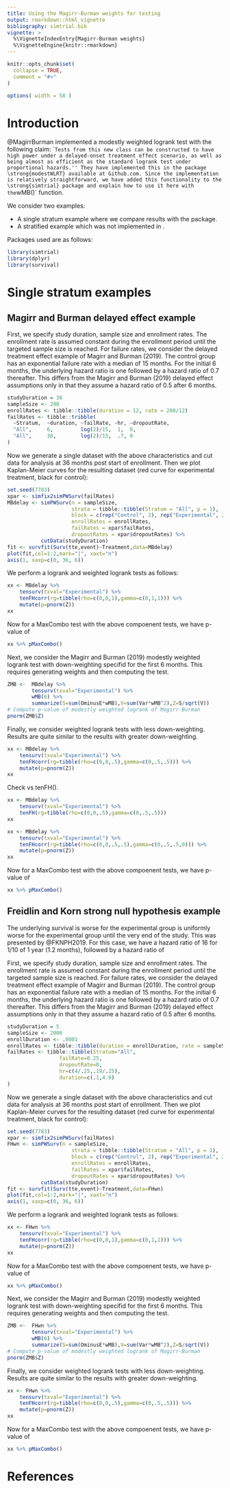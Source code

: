 ```yaml
---
title: Using the Magirr-Burman weights for testing
output: rmarkdown::html_vignette
bibliography: simtrial.bib
vignette: >
  %\VignetteIndexEntry{Magirr-Burman weights}
  %\VignetteEngine{knitr::rmarkdown} 
---
```


```r
knitr::opts_chunk$set(
  collapse = TRUE,
  comment = "#>"
)

options( width = 58 )

```

# Introduction

@MagirrBurman implemented a modestly weighted logrank test with the following claim: ``Tests from this new class can be constructed to have high power under a delayed-onset treatment effect scenario, as well as being almost as efficient as the standard logrank test under proportional hazards.''
They have implemented this in the package \strong{modestWLRT} available at Github.com.
Since the implementation is relatively straightforward, we have added this functionality to the \strong{simtrial} package and explain how to use it here with the `wMB()` function.

We consider two examples:


- A single stratum example where we compare results with the \strong{modestWLRT} package.
- A stratified example which was not implemented in \strong{modestWLRT}.


Packages used are as follows:

```r
library(simtrial)
library(dplyr)
library(survival)
```



# Single stratum examples

## Magirr and Burman delayed effect example

First, we specify study duration, sample size and enrollment rates. The enrollment rate is assumed constant during the enrollment period until the targeted sample size is reached.
For failure rates, we consider the delayed treatment effect example of Magirr and Burman (2019).
The control group has an exponential failure rate with a median of 15 months. 
For the initial 6 months, the underlying hazard ratio is one followed by a hazard ratio of 0.7 thereafter.
This differs from the Magirr and Burman (2019) delayed effect assumptions only in that they assume a hazard ratio of 0.5 after 6 months.


```r
studyDuration = 36
sampleSize <- 200
enrollRates <- tibble::tibble(duration = 12, rate = 200/12)
failRates <- tibble::tribble(
  ~Stratum,  ~duration, ~failRate, ~hr, ~dropoutRate,
  "All",     6,         log(2)/15,  1,  0,
  "All",     36,        log(2)/15,  .7, 0
)
```

Now we generate a single dataset with the above characteristics and cut data for analysis at 36 months post start of enrollment.
Then we plot Kaplan-Meier curves for the resulting dataset (red curve for experimental treatment, black for control):

```r
set.seed(7783)
xpar <- simfix2simPWSurv(failRates)
MBdelay <- simPWSurv(n = sampleSize, 
                     strata = tibble::tibble(Stratum = "All", p = 1),
                     block = c(rep("Control", 2), rep("Experimental", 2)),
                     enrollRates = enrollRates,
                     failRates = xpar$failRates, 
                     dropoutRates = xpar$dropoutRates) %>% 
           cutData(studyDuration)
fit <- survfit(Surv(tte,event)~Treatment,data=MBdelay)
plot(fit,col=1:2,mark="|", xaxt="n")
axis(1, xaxp=c(0, 36, 6))
```

We perform a logrank and weighted logrank tests as follows:

```r
xx <- MBdelay %>% 
    tensurv(txval="Experimental") %>%
    tenFHcorr(rg=tibble(rho=c(0,0,1),gamma=c(0,1,1))) %>%
    mutate(p=pnorm(Z))
xx
```

Now for a MaxCombo test with the above compoenent tests, we have  p-value of

```r
xx %>% pMaxCombo()
```

Next, we consider the Magirr and Burman (2019) modestly weighted logrank test with down-weighting specifid for the first 6 months.
This requires generating weights and then computing the test.

```r
ZMB <-  MBdelay %>% 
        tensurv(txval="Experimental") %>% 
        wMB(6) %>% 
        summarize(S=sum(OminusE*wMB),V=sum(Var*wMB^2),Z=S/sqrt(V))
# Compute p-value of modestly weighted logrank of Magirr-Burman
pnorm(ZMB$Z)
```

Finally, we consider weighted logrank tests with less down-weighting.
Results are quite similar to the results with greater down-weighting.

```r
xx <- MBdelay %>% 
    tensurv(txval="Experimental") %>%
    tenFHcorr(rg=tibble(rho=c(0,0,.5),gamma=c(0,.5,.5))) %>%
    mutate(p=pnorm(Z))
xx
```

Check vs tenFH().

```r
xx <- MBdelay %>% 
    tensurv(txval="Experimental") %>%
    tenFH(rg=tibble(rho=c(0,0,.5),gamma=c(0,.5,.5))) 
xx
```

```r
xx <- MBdelay %>% 
    tensurv(txval="Experimental") %>%
    tenFHcorr(rg=tibble(rho=c(0,0,.5,.5),gamma=c(0,.5,.5,0))) %>%
    mutate(p=pnorm(Z))
xx
```


Now for a MaxCombo test with the above compoenent tests, we have  p-value of

```r
xx %>% pMaxCombo()
```

## Freidlin and Korn strong null hypothesis example

The underlying survival is worse for the experimental group is uniformly worse for the experimental group until the very end of the study.
This was presented by @FKNPH2019. For this case, we have a hazard ratio of 16 for 1/10 of 1 year (1.2 months), followed by a hazard ratio of 

First, we specify study duration, sample size and enrollment rates. The enrollment rate is assumed constant during the enrollment period until the targeted sample size is reached.
For failure rates, we consider the delayed treatment effect example of Magirr and Burman (2019).
The control group has an exponential failure rate with a median of 15 months. 
For the initial 6 months, the underlying hazard ratio is one followed by a hazard ratio of 0.7 thereafter.
This differs from the Magirr and Burman (2019) delayed effect assumptions only in that they assume a hazard ratio of 0.5 after 6 months.

```r
studyDuration = 5
sampleSize <- 2000
enrollDuration <- .0001
enrollRates <- tibble::tibble(duration = enrollDuration, rate = sampleSize/enrollDuration)
failRates <- tibble::tibble(Stratum="All",
                 failRate=0.25,
                 dropoutRate=0,
                 hr=c(4/.25,.19/.25),
                 duration=c(.1,4.9)
)
```

Now we generate a single dataset with the above characteristics and cut data for analysis at 36 months post start of enrollment.
Then we plot Kaplan-Meier curves for the resulting dataset (red curve for experimental treatment, black for control):

```r
set.seed(7783)
xpar <- simfix2simPWSurv(failRates)
FHwn <- simPWSurv(n = sampleSize, 
                     strata = tibble::tibble(Stratum = "All", p = 1),
                     block = c(rep("Control", 2), rep("Experimental", 2)),
                     enrollRates = enrollRates,
                     failRates = xpar$failRates, 
                     dropoutRates = xpar$dropoutRates) %>% 
           cutData(studyDuration)
fit <- survfit(Surv(tte,event)~Treatment,data=FHwn)
plot(fit,col=1:2,mark="|", xaxt="n")
axis(1, xaxp=c(0, 36, 6))
```

We perform a logrank and weighted logrank tests as follows:

```r
xx <- FHwn %>% 
    tensurv(txval="Experimental") %>%
    tenFHcorr(rg=tibble(rho=c(0,0,1),gamma=c(0,1,1))) %>%
    mutate(p=pnorm(Z))
xx
```

Now for a MaxCombo test with the above compoenent tests, we have  p-value of

```r
xx %>% pMaxCombo()
```

Next, we consider the Magirr and Burman (2019) modestly weighted logrank test with down-weighting specifid for the first 6 months.
This requires generating weights and then computing the test.

```r
ZMB <-  FHwn %>% 
        tensurv(txval="Experimental") %>% 
        wMB(6) %>% 
        summarize(S=sum(OminusE*wMB),V=sum(Var*wMB^2),Z=S/sqrt(V))
# Compute p-value of modestly weighted logrank of Magirr-Burman
pnorm(ZMB$Z)
```

Finally, we consider weighted logrank tests with less down-weighting.
Results are quite similar to the results with greater down-weighting.

```r
xx <- FHwn %>% 
    tensurv(txval="Experimental") %>%
    tenFHcorr(rg=tibble(rho=c(0,0,.5),gamma=c(0,.5,.5))) %>%
    mutate(p=pnorm(Z))
xx
```

Now for a MaxCombo test with the above compoenent tests, we have  p-value of

```r
xx %>% pMaxCombo()
```



# References
